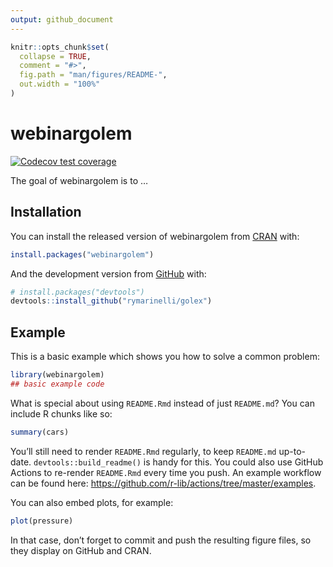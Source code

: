 ```yaml
---
output: github_document
---
```


<!-- README.md is generated from README.Rmd. Please edit that file -->

```r
knitr::opts_chunk$set(
  collapse = TRUE,
  comment = "#>",
  fig.path = "man/figures/README-",
  out.width = "100%"
)
```

# webinargolem

<!-- badges: start -->
 [![Codecov test coverage](https://codecov.io/gh/rymarinelli/golex/branch/main/graph/badge.svg)](https://codecov.io/gh/rymarinelli/golex?branch=main)
<!-- badges: end -->

The goal of webinargolem is to ...

## Installation

You can install the released version of webinargolem from [CRAN](https://CRAN.R-project.org) with:

``` r
install.packages("webinargolem")
```

And the development version from [GitHub](https://github.com/) with:

``` r
# install.packages("devtools")
devtools::install_github("rymarinelli/golex")
```
## Example

This is a basic example which shows you how to solve a common problem:

```r
library(webinargolem)
## basic example code
```

What is special about using `README.Rmd` instead of just `README.md`? You can include R chunks like so:

```r
summary(cars)
```

You'll still need to render `README.Rmd` regularly, to keep `README.md` up-to-date. `devtools::build_readme()` is handy for this. You could also use GitHub Actions to re-render `README.Rmd` every time you push. An example workflow can be found here: <https://github.com/r-lib/actions/tree/master/examples>.

You can also embed plots, for example:

```r
plot(pressure)
```

In that case, don't forget to commit and push the resulting figure files, so they display on GitHub and CRAN.

